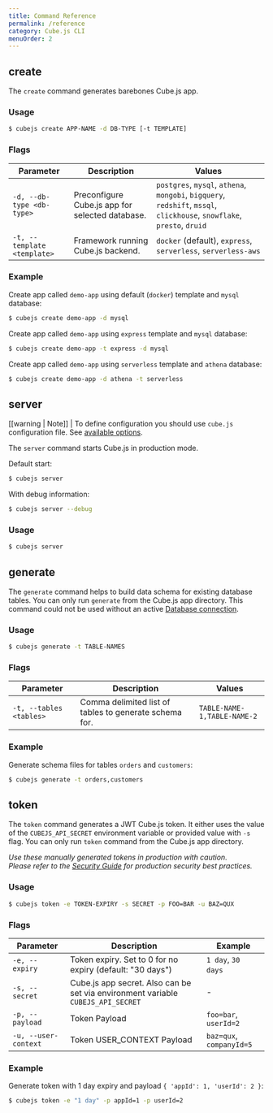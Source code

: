 ```yaml
---
title: Command Reference
permalink: /reference
category: Cube.js CLI
menuOrder: 2
---
```


## create

The `create` command generates barebones Cube.js app.

### Usage

```bash
$ cubejs create APP-NAME -d DB-TYPE [-t TEMPLATE]
```

### Flags

| Parameter | Description | Values |
| --------- | ----------- | ------ |
| `-d, --db-type <db-type>` | Preconfigure Cube.js app for selected database. | `postgres`, `mysql`, `athena`, `mongobi`, `bigquery`, `redshift`, `mssql`, `clickhouse`, `snowflake`, `presto`, `druid` |
| `-t, --template <template>` | Framework running Cube.js backend. | `docker` (default), `express`, `serverless`, `serverless-aws` |

### Example

Create app called `demo-app` using default (`docker`) template and `mysql` database:

```bash
$ cubejs create demo-app -d mysql
```

Create app called `demo-app` using `express` template and `mysql` database:

```bash
$ cubejs create demo-app -t express -d mysql
```

Create app called `demo-app` using `serverless` template and `athena` database:

```bash
$ cubejs create demo-app -d athena -t serverless
```

## server

[[warning | Note]]
| To define configuration you should use `cube.js` configuration file. See [available options](https://cube.dev/docs/@cubejs-backend-server-core#options-reference).

The `server` command starts Cube.js in production mode.

Default start:

```bash
$ cubejs server
```

With debug information:

```sh
$ cubejs server --debug
```

### Usage

```bash
$ cubejs server
```

## generate

The `generate` command helps to build data schema for existing database tables.
You can only run `generate` from the Cube.js app directory.
This command could not be used without an active [Database connection](/connecting-to-the-database).

### Usage

```bash
$ cubejs generate -t TABLE-NAMES
```

### Flags

| Parameter | Description | Values |
| --------- | ----------- | ------ |
| `-t, --tables <tables>` | Comma delimited list of tables to generate schema for. | `TABLE-NAME-1,TABLE-NAME-2` |

### Example

Generate schema files for tables `orders` and `customers`:

```bash
$ cubejs generate -t orders,customers
```

## token

The `token` command generates a JWT Cube.js token. It either uses the value of the `CUBEJS_API_SECRET` environment variable or provided value with `-s` flag.
You can only run `token` command from the Cube.js app directory.

_Use these manually generated tokens in production with caution._ <br/> _Please refer to the [Security Guide](https://cube.dev/docs/security) for production security best practices._

### Usage

```bash
$ cubejs token -e TOKEN-EXPIRY -s SECRET -p FOO=BAR -u BAZ=QUX
```

### Flags

| Parameter | Description | Example |
| --------- | ----------- | ------ |
| `-e, --expiry` | Token expiry. Set to 0 for no expiry (default: "30 days") | `1 day`, `30 days` &nbsp; &nbsp; &nbsp; &nbsp;  |
| `-s, --secret` | Cube.js app secret. Also can be set via environment variable `CUBEJS_API_SECRET` | - |
| `-p, --payload` | Token Payload | `foo=bar`, `userId=2` |
| `-u, --user-context` | Token USER_CONTEXT Payload | `baz=qux`, `companyId=5` |

### Example

Generate token with 1 day expiry and payload `{ 'appId': 1, 'userId': 2 }`:

```bash
$ cubejs token -e "1 day" -p appId=1 -p userId=2
```
